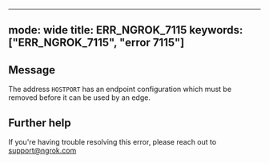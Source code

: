 
---
mode: wide
title: ERR_NGROK_7115
keywords: ["ERR_NGROK_7115", "error 7115"]
---

## Message
The address `HOSTPORT` has an endpoint configuration which must be removed before it can be used by an edge.




## Further help
If you're having trouble resolving this error, please reach out to [support@ngrok.com](mailto:support@ngrok.com?subject=Help%20with%20ERR_NGROK_7115)

